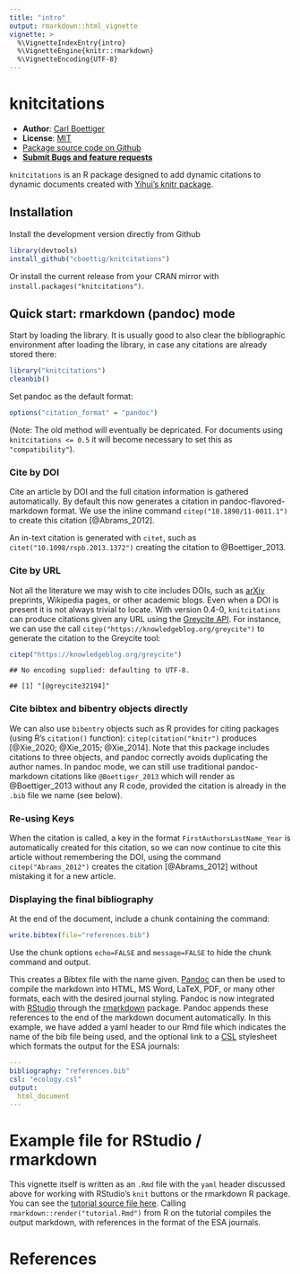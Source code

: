 ```yaml
---
title: "intro"
output: rmarkdown::html_vignette
vignette: >
  %\VignetteIndexEntry{intro}
  %\VignetteEngine{knitr::rmarkdown}
  %\VignetteEncoding{UTF-8}
---
```




knitcitations
=============



- **Author**: [Carl Boettiger](https://www.carlboettiger.info/)
- **License**: [MIT](https://opensource.org/licenses/MIT)
- [Package source code on Github](https://github.com/cboettig/knitcitations)
- [**Submit Bugs and feature requests**](https://github.com/cboettig/knitcitations/issues)


`knitcitations` is an R package designed to add dynamic citations to dynamic documents created with [Yihui's knitr package](https://github.com/yihui/knitr).



Installation 
------------

Install the development version directly from Github 

```r
library(devtools)
install_github("cboettig/knitcitations")
```

Or install the current release from your CRAN mirror with `install.packages("knitcitations")`.  


Quick start: rmarkdown (pandoc) mode
------------------------------------

Start by loading the library.  It is usually good to also clear the bibliographic environment after loading the library, in case any citations are already stored there:  


```r
library("knitcitations")
cleanbib()
```

Set pandoc as the default format:


```r
options("citation_format" = "pandoc")
```




(Note: The old method will eventually be depricated.  For documents using `knitcitations <= 0.5` it will become necessary to set this as `"compatibility"`).  

### Cite by DOI

Cite an article by DOI and the full citation information is gathered automatically. By default this now generates a citation in pandoc-flavored-markdown format. We use the inline command `citep("10.1890/11-0011.1")` to create this citation [@Abrams_2012].  

An in-text citation is generated with `citet`, such as `citet("10.1098/rspb.2013.1372")` creating the citation to @Boettiger_2013.  


### Cite by URL

Not all the literature we may wish to cite includes DOIs, such as [arXiv](https://arxiv.org) preprints, Wikipedia pages, or other academic blogs.  Even when a DOI is present it is not always trivial to locate.  With version 0.4-0, `knitcitations` can produce citations given any URL using the [Greycite API](http://greycite.knowledgeblog.org). For instance, we can use the call `citep("https://knowledgeblog.org/greycite")` to generate the citation to the Greycite tool:


```r
citep("https://knowledgeblog.org/greycite")
```

```
## No encoding supplied: defaulting to UTF-8.
```

```
## [1] "[@greycite32194]"
```

### Cite bibtex and bibentry objects directly 

We can also use `bibentry` objects such as R provides for citing packages (using R's `citation()` function): `citep(citation("knitr")` produces [@Xie_2020; @Xie_2015; @Xie_2014].  Note that this package includes citations to three objects, and pandoc correctly avoids duplicating the author names.  In pandoc mode, we can still use traditional pandoc-markdown citations like `@Boettiger_2013` which will render as @Boettiger_2013 without any R code, provided the citation is already in the `.bib` file we name (see below).


### Re-using Keys

When the citation is called, a key in the format `FirstAuthorsLastName_Year` is automatically created for this citation, so we can now continue to cite this article without remembering the DOI, using the command `citep("Abrams_2012")` creates the citation [@Abrams_2012] without mistaking it for a new article.  






### Displaying the final bibliography

At the end of the document, include a chunk containing the command:


```r
write.bibtex(file="references.bib")
```

Use the chunk options `echo=FALSE` and `message=FALSE` to hide the chunk command and output.  

This creates a Bibtex file with the name given.  [Pandoc](https://johnmacfarlane.net/pandoc) can then be used to compile the markdown into HTML, MS Word, LaTeX, PDF, or many other formats, each with the desired journal styling. Pandoc is now integrated with [RStudio](https://rstudio.com) through the [rmarkdown](https://rmarkdown.rstudio.com/) package.  Pandoc appends these references to the end of the markdown document automatically.  In this example, we have added a yaml header to our Rmd file which indicates the name of the bib file being used, and the optional link to a [CSL](https://github.com/citation-style-language/styles) stylesheet which formats the output for the ESA journals:

```yaml
---
bibliography: "references.bib"
csl: "ecology.csl"
output:
  html_document
---
```


# Example file for RStudio / rmarkdown

This vignette itself is written as an `.Rmd` file with the `yaml` header discussed above for working with RStudio's `knit` buttons or the rmarkdown R package.  You can see the [tutorial source file here](https://raw.githubusercontent.com/cboettig/knitcitations/master/vignettes/intro.Rmd). Calling `rmarkdown::render("tutorial.Rmd")` from R on the tutorial compiles the output markdown, with references in the format of the ESA journals.  

# References













